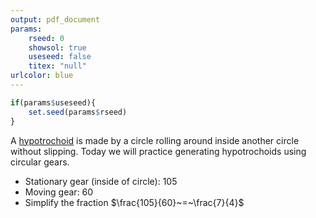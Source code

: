 ```yaml
---
output: pdf_document
params:
    rseed: 0
    showsol: true
    useseed: false
    titex: "null"
urlcolor: blue
---
```


```r
if(params$useseed){
    set.seed(params$rseed)
}
```

A [hypotrochoid](https://en.wikipedia.org/wiki/Hypotrochoid) is made by a circle rolling around inside another circle without slipping. Today we will practice generating hypotrochoids using circular gears.



\newpage


* Stationary gear (inside of circle): 105
* Moving gear: 60
* Simplify the fraction $\frac{105}{60}~=~\frac{7}{4}$







